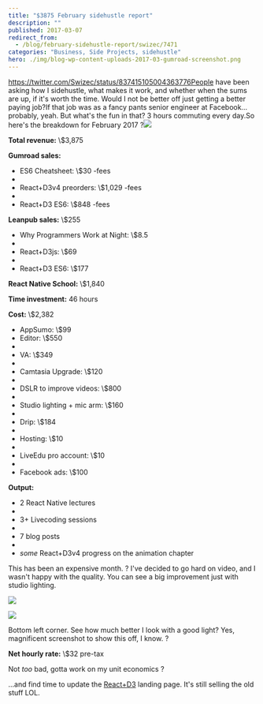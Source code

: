 ```yaml
---
title: "$3875 February sidehustle report"
description: ""
published: 2017-03-07
redirect_from:
  - /blog/february-sidehustle-report/swizec/7471
categories: "Business, Side Projects, sidehustle"
hero: ./img/blog-wp-content-uploads-2017-03-gumroad-screenshot.png
---
```


<https://twitter.com/Swizec/status/837415105004363776People> have been asking how I sidehustle, what makes it work, and whether when the sums are up, if it's worth the time. Would I not be better off just getting a better paying job?If that job was as a fancy pants senior engineer at Facebook… probably, yeah. But what's the fun in that? 3 hours commuting every day.So here's the breakdown for February 2017 ?![](./img/blog-wp-content-uploads-2017-03-gumroad-screenshot.png)

**Total revenue:** \\\$3,875

**Gumroad sales:**

- ES6 Cheatsheet: \\\$30 -fees
-
- React+D3v4 preorders: \\\$1,029 -fees
-
- React+D3 ES6: \\\$848 -fees

**Leanpub sales:** \\\$255

- Why Programmers Work at Night: \\\$8.5
-
- React+D3js: \\\$69
-
- React+D3 ES6: \\\$177

**React Native School:** \\\$1,840

**Time investment:** 46 hours

**Cost:** \\\$2,382

- AppSumo: \\\$99
- Editor: \\\$550
-
- VA: \\\$349
-
- Camtasia Upgrade: \\\$120
-
- DSLR to improve videos: \\\$800
-
- Studio lighting + mic arm: \\\$160
-
- Drip: \\\$184
-
- Hosting: \\\$10
-
- LiveEdu pro account: \\\$10
-
- Facebook ads: \\\$100

**Output:**

- 2 React Native lectures
-
- 3+ Livecoding sessions
-
- 7 blog posts
-
- _some_ React+D3v4 progress on the animation chapter

This has been an expensive month. ? I've decided to go hard on video, and I wasn't happy with the quality. You can see a big improvement just with studio lighting.

![](./img/blog-wp-content-uploads-2017-03-swizec-without-lighting.png)

![](./img/blog-wp-content-uploads-2017-03-swizec-with-lighting.png)

Bottom left corner. See how much better I look with a good light? Yes, magnificent screenshot to show this off, I know. ?

**Net hourly rate:** \\\$32 pre-tax

Not _too_ bad, gotta work on my unit economics ?

…and find time to update the [React+D3](https://swizec.com/reactd3js) landing page. It's still selling the old stuff LOL.
